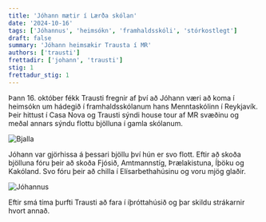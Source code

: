 ```yaml
---
title: 'Jóhann mætir í Lærða skólan'
date: '2024-10-16'
tags: ['Jóhannus', 'heimsókn', 'framhaldsskóli', 'stórkostlegt']
draft: false
summary: 'Jóhann heimsækir Trausta í MR'
authors: ['trausti']
frettadir: ['johann', 'trausti']
stig: 1
frettadur_stig: 1
---
```



Þann 16. október fékk Trausti fregnir af því að Jóhann væri að koma í heimsókn um hádegið í framhaldsskólanum hans Menntaskólinn í Reykjavík.
Þeir hittust í Casa Nova og Trausti sýndi house tour af MR svæðinu og meðal annars sýndu flottu bjölluna í gamla skólanum.


![Bjalla](/static/images/faerslur/annad/Bjalla.jpg)


Jóhann var gjörhissa á þessari bjöllu því hún er svo flott.
Eftir að skoða bjölluna fóru þeir að skoða Fjósið, Amtmannstíg, Þrælakistuna, Íþöku og Kakóland.
Svo fóru þeir að chilla í Elísarbethahúsinu og voru mjög glaðir.


![Jóhannus](/static/images/faerslur/annad/Jóhannus.jpg)


Eftir smá tíma þurfti Trausti að fara í íþróttahúsið og þar skildu strákarnir hvort annað.